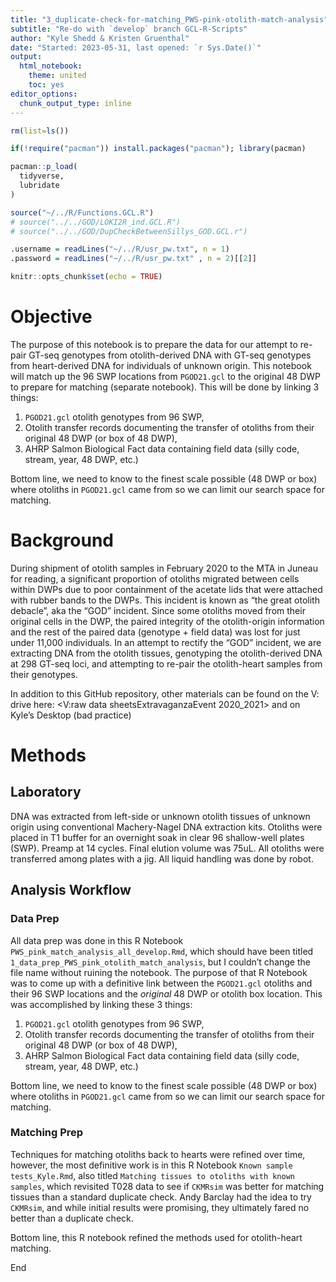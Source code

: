 ```yaml
---
title: "3_duplicate-check-for-matching_PWS-pink-otolith-match-analysis"
subtitle: "Re-do with `develop` branch GCL-R-Scripts"
author: "Kyle Shedd & Kristen Gruenthal"
date: "Started: 2023-05-31, last opened: `r Sys.Date()`"
output:
  html_notebook:
    theme: united
    toc: yes
editor_options: 
  chunk_output_type: inline
---
```


```r
rm(list=ls())

if(!require("pacman")) install.packages("pacman"); library(pacman)

pacman::p_load(
  tidyverse,
  lubridate
)

source("~/../R/Functions.GCL.R")
# source("../../GOD/LOKI2R_ind.GCL.R")
# source("../../GOD/DupCheckBetweenSillys_GOD.GCL.r")

.username = readLines("~/../R/usr_pw.txt", n = 1)
.password = readLines("~/../R/usr_pw.txt" , n = 2)[[2]]

knitr::opts_chunk$set(echo = TRUE)
```

# Objective

The purpose of this notebook is to prepare the data for our attempt to re-pair GT-seq genotypes from otolith-derived DNA with GT-seq genotypes from heart-derived DNA for individuals of unknown origin. This notebook will match up the 96 SWP locations from `PGOD21.gcl` to the original 48 DWP to prepare for matching (separate notebook). This will be done by linking 3 things:  

  1) `PGOD21.gcl` otolith genotypes from 96 SWP,
  2) Otolith transfer records documenting the transfer of otoliths from their original 48 DWP (or box of 48 DWP),
  3) AHRP Salmon Biological Fact data containing field data (silly code, stream, year, 48 DWP, etc.)
  
Bottom line, we need to know to the finest scale possible (48 DWP or box) where otoliths in `PGOD21.gcl` came from so we can limit our search space for matching.

# Background

During shipment of otolith samples in February 2020 to the MTA in Juneau for reading, a significant proportion of otoliths migrated between cells within DWPs due to poor containment of the acetate lids that were attached with rubber bands to the DWPs. This incident is known as "the great otolith debacle", aka the "GOD" incident. Since some otoliths moved from their original cells in the DWP, the paired integrity of the otolith-origin information and the rest of the paired data (genotype + field data) was lost for just under 11,000 individuals. In an attempt to rectify the "GOD" incident, we are extracting DNA from the otolith tissues, genotyping the otolith-derived DNA at 298 GT-seq loci, and attempting to re-pair the otolith-heart samples from their genotypes.  

In addition to this GitHub repository, other materials can be found on the V: drive here:
<V:\Lab\Loki\Collection raw data sheets\Pink\Otolith Extravaganza\GOD Event 2020_2021>
and on Kyle's Desktop (bad practice)

# Methods

## Laboratory

DNA was extracted from left-side or unknown otolith tissues of unknown origin using conventional Machery-Nagel DNA extraction kits. Otoliths were placed in T1 buffer for an overnight soak in clear 96 shallow-well plates (SWP). Preamp at 14 cycles. Final elution volume was 75uL. All otoliths were transferred among plates with a jig. All liquid handling was done by robot.

## Analysis Workflow

### Data Prep

All data prep was done in this R Notebook `PWS_pink_match_analysis_all_develop.Rmd`, which should have been titled `1_data_prep_PWS_pink_otolith_match_analysis`, but I couldn't change the file name without ruining the notebook. The purpose of that R Notebook was to come up with a definitive link between the `PGOD21.gcl` otoliths and their 96 SWP locations and the *original* 48 DWP or otolith box location. This was accomplished by linking these 3 things:  

  1) `PGOD21.gcl` otolith genotypes from 96 SWP,
  2) Otolith transfer records documenting the transfer of otoliths from their original 48 DWP (or box of 48 DWP),
  3) AHRP Salmon Biological Fact data containing field data (silly code, stream, year, 48 DWP, etc.)
  
Bottom line, we need to know to the finest scale possible (48 DWP or box) where otoliths in `PGOD21.gcl` came from so we can limit our search space for matching.

### Matching Prep

Techniques for matching otoliths back to hearts were refined over time, however, the most definitive work is in this R Notebook `Known sample tests_Kyle.Rmd`, also titled `Matching tissues to otoliths with known samples`, which revisited T028 data to see if `CKMRsim` was better for matching tissues than a standard duplicate check. Andy Barclay had the idea to try `CKMRsim`, and while initial results were promising, they ultimately fared no better than a duplicate check.

Bottom line, this R notebook refined the methods used for otolith-heart matching.

End